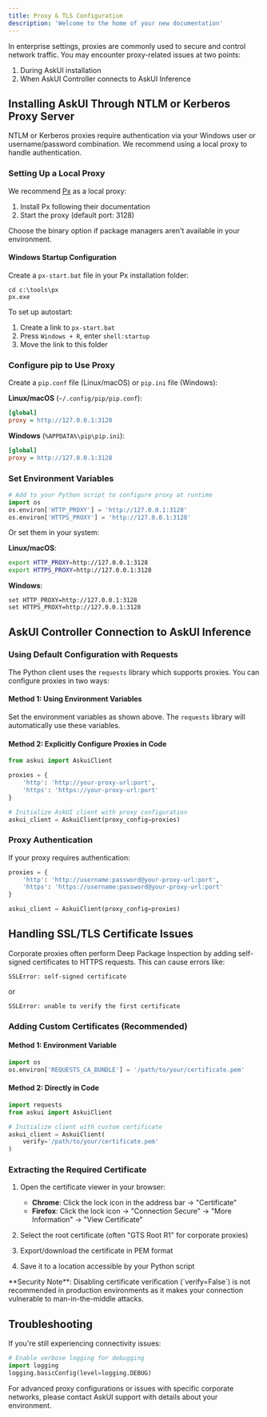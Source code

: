 ```yaml
---
title: Proxy & TLS Configuration
description: 'Welcome to the home of your new documentation'
---
```


In enterprise settings, proxies are commonly used to secure and control network traffic. You may encounter proxy-related issues at two points:

1. During AskUI installation
2. When AskUI Controller connects to AskUI Inference

## Installing AskUI Through NTLM or Kerberos Proxy Server

NTLM or Kerberos proxies require authentication via your Windows user or username/password combination. We recommend using a local proxy to handle authentication.

### Setting Up a Local Proxy

We recommend [Px](https://github.com/genotrance/px) as a local proxy:

1. Install Px following their documentation
2. Start the proxy (default port: 3128)

<Note>
Choose the binary option if package managers aren't available in your environment.
</Note>

#### Windows Startup Configuration

Create a `px-start.bat` file in your Px installation folder:

```batch
cd c:\tools\px
px.exe
```

To set up autostart:
1. Create a link to `px-start.bat`
2. Press `Windows + R`, enter `shell:startup`
3. Move the link to this folder

### Configure pip to Use Proxy

Create a `pip.conf` file (Linux/macOS) or `pip.ini` file (Windows):

**Linux/macOS** (`~/.config/pip/pip.conf`):
```ini
[global]
proxy = http://127.0.0.1:3128
```

**Windows** (`%APPDATA%\pip\pip.ini`):
```ini
[global]
proxy = http://127.0.0.1:3128
```

### Set Environment Variables

```python
# Add to your Python script to configure proxy at runtime
import os
os.environ['HTTP_PROXY'] = 'http://127.0.0.1:3128'
os.environ['HTTPS_PROXY'] = 'http://127.0.0.1:3128'
```

Or set them in your system:

**Linux/macOS**:
```bash
export HTTP_PROXY=http://127.0.0.1:3128
export HTTPS_PROXY=http://127.0.0.1:3128
```

**Windows**:
```batch
set HTTP_PROXY=http://127.0.0.1:3128
set HTTPS_PROXY=http://127.0.0.1:3128
```

## AskUI Controller Connection to AskUI Inference

### Using Default Configuration with Requests

The Python client uses the `requests` library which supports proxies. You can configure proxies in two ways:

#### Method 1: Using Environment Variables

Set the environment variables as shown above. The `requests` library will automatically use these variables.

#### Method 2: Explicitly Configure Proxies in Code

```python
from askui import AskuiClient

proxies = {
    'http': 'http://your-proxy-url:port',
    'https': 'https://your-proxy-url:port'
}

# Initialize AskUI client with proxy configuration
askui_client = AskuiClient(proxy_config=proxies)
```

### Proxy Authentication

If your proxy requires authentication:

```python
proxies = {
    'http': 'http://username:password@your-proxy-url:port',
    'https': 'https://username:password@your-proxy-url:port'
}

askui_client = AskuiClient(proxy_config=proxies)
```

## Handling SSL/TLS Certificate Issues

Corporate proxies often perform Deep Package Inspection by adding self-signed certificates to HTTPS requests. This can cause errors like:

```
SSLError: self-signed certificate
```

or

```
SSLError: unable to verify the first certificate
```

### Adding Custom Certificates (Recommended)

<Accordion title="Certificate Configuration Options">

#### Method 1: Environment Variable

```python
import os
os.environ['REQUESTS_CA_BUNDLE'] = '/path/to/your/certificate.pem'
```

#### Method 2: Directly in Code

```python
import requests
from askui import AskuiClient

# Initialize client with custom certificate
askui_client = AskuiClient(
    verify='/path/to/your/certificate.pem'
)
```

</Accordion>

### Extracting the Required Certificate

1. Open the certificate viewer in your browser:
   - **Chrome**: Click the lock icon in the address bar → "Certificate"
   - **Firefox**: Click the lock icon → "Connection Secure" → "More Information" → "View Certificate"

2. Select the root certificate (often "GTS Root R1" for corporate proxies)

3. Export/download the certificate in PEM format

4. Save it to a location accessible by your Python script

<Warning>
**Security Note**: Disabling certificate verification (`verify=False`) is not recommended in production environments as it makes your connection vulnerable to man-in-the-middle attacks.
</Warning>

## Troubleshooting

If you're still experiencing connectivity issues:

```python
# Enable verbose logging for debugging
import logging
logging.basicConfig(level=logging.DEBUG)
```

<Tip>
For advanced proxy configurations or issues with specific corporate networks, please contact AskUI support with details about your environment.
</Tip>
